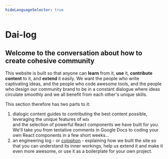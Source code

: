 ```yaml
---
hideLanguageSelector: true
---
```


# Dai-log

## Welcome to the conversation about how to create cohesive community

This website is built so that anyone can **learn** from it, **use** it, **contribute content** to it, and **extend** it easily.
We want the people who write captivating ideas, and the people who code awesome tools, and the people who design our community brand
to be in a constant dialogue where ideas circulate smoothly and we all benefit from each other's unique skills.

This section therefore has two parts to it:

1. dialogic content guides to contributing the best content possible, leveraging the unique features of `mdx`  
   and the selection of powerful React components we have built for you. We'll take you from tentative comments in Google Docs to
   coding your own React components in a few short weeks...
2. an engineering log - or [colophon](<https://en.wikipedia.org/wiki/Colophon_(publishing)>) - explaining how we built the site so that you can understand its inner workings, help us
   extend it and make it even more awesome, or use it as a boilerplate for your own project.
